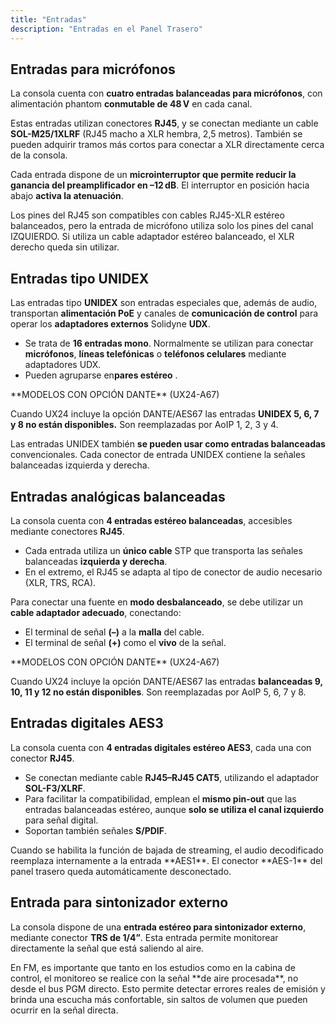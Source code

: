 ```yaml
---
title: "Entradas"
description: "Entradas en el Panel Trasero"
---
```


## <Icon icon="arrow-right-to-line" iconType="solid" color="#008dff" size={22} />  Entradas para micrófonos

La consola cuenta con **cuatro entradas balanceadas para micrófonos**, con alimentación phantom **conmutable de 48 V** en cada canal.

Estas entradas utilizan conectores **RJ45**, y se conectan mediante un cable **SOL-M25/1XLRF** (RJ45 macho a XLR hembra, 2,5 metros). También se pueden adquirir tramos más cortos para conectar a XLR directamente cerca de la consola.

Cada entrada dispone de un **microinterruptor que permite reducir la ganancia del preamplificador en –12 dB**. El interruptor en posición hacia abajo **activa la atenuación**.

<Info>
  Los pines del RJ45 son compatibles con cables RJ45-XLR estéreo balanceados, pero la entrada de micrófono utiliza solo los pines del canal IZQUIERDO. Si utiliza un cable adaptador estéreo balanceado, el XLR derecho queda sin utilizar.
</Info>

## <Icon icon="arrow-right-to-line" iconType="solid" color="#6f07ab" size={22} />  Entradas tipo UNIDEX

Las entradas tipo **UNIDEX** son entradas especiales que, además de audio, transportan **alimentación PoE** y canales de **comunicación de control** para operar los **adaptadores externos** Solidyne **UDX**.

- Se trata de **16 entradas mono**. Normalmente se utilizan para conectar **micrófonos**, **líneas telefónicas** o **teléfonos celulares** mediante adaptadores UDX.
- Pueden agruparse en**pares estéreo** .

<Note>
  **MODELOS CON OPCIÓN DANTE** (UX24-A67)

  Cuando UX24 incluye la opción DANTE/AES67 las entradas **UNIDEX 5, 6, 7 y 8 no están disponibles.** Son reemplazadas por AoIP 1, 2, 3 y 4.
</Note>

Las entradas UNIDEX también **se pueden usar como entradas balanceadas** convencionales. Cada conector de entrada UNIDEX contiene la señales balanceadas izquierda y derecha.

## <Icon icon="arrow-right-to-line" iconType="solid" color="#008dff" size={22} />  Entradas analógicas balanceadas

La consola cuenta con **4 entradas estéreo balanceadas**, accesibles mediante conectores **RJ45**.

- Cada entrada utiliza un **único cable** STP que transporta las señales balanceadas **izquierda y derecha**.
- En el extremo, el RJ45 se adapta al tipo de conector de audio necesario (XLR, TRS, RCA).

Para conectar una fuente en **modo desbalanceado**, se debe utilizar un **cable adaptador adecuado**, conectando:

- El terminal de señal **(–)** a la **malla** del cable.
- El terminal de señal **(\+)** como el **vivo** de la señal.

<Note>
  **MODELOS CON OPCIÓN DANTE** (UX24-A67)

  Cuando UX24 incluye la opción DANTE/AES67 las entradas **balanceadas 9, 10, 11 y 12 no están disponibles**. Son reemplazadas por AoIP 5, 6, 7 y 8.
</Note>

## <Icon icon="arrow-right-to-line" iconType="solid" color="#008dff" size={22} />  Entradas digitales AES3

La consola cuenta con **4 entradas digitales estéreo AES3**, cada una con conector **RJ45**.

- Se conectan mediante cable **RJ45–RJ45 CAT5**, utilizando el adaptador **SOL-F3/XLRF**.
- Para facilitar la compatibilidad, emplean el **mismo pin-out** que las entradas balanceadas estéreo, aunque **solo se utiliza el canal izquierdo** para señal digital.
- Soportan también señales **S/PDIF**.

<Note>
  Cuando se habilita la función de bajada de streaming, el audio decodificado reemplaza internamente a la entrada **AES1**. El conector **AES-1** del panel trasero queda automáticamente desconectado.
</Note>

## Entrada para sintonizador externo

La consola dispone de una **entrada estéreo para sintonizador externo**, mediante conector **TRS de 1/4”**. Esta entrada permite monitorear directamente la señal que está saliendo al aire.

<Tip>
  En FM, es importante que tanto en los estudios como en la cabina de control, el monitoreo se realice con la señal **de aire procesada**, no desde el bus PGM directo. Esto permite detectar errores reales de emisión y brinda una escucha más confortable, sin saltos de volumen que pueden ocurrir en la señal directa.
</Tip>